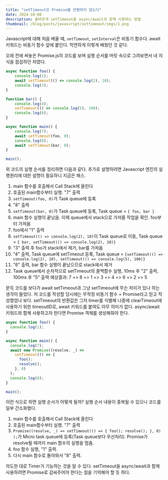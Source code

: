 ```yaml
---
title: "setTimeout은 Promise를 반환하지 않는다"
date: 2024-10-08
description: 올바르게 setTimeout을 async/await과 함께 사용하는 방법
thumbnail: /blog/posts/javascript/settimeout/imgs/1.png
---
```


Javascript에 대해 처음 배울 때, `setTimeout`, `setInterval`은 비동기 함수다. await 키워드는 비동기 함수 앞에 붙인다. 막연하게 이렇게 배웠던 것 같다.

오래 전에 써놓은 Promise.js의 코드를 보며 실행 순서를 머릿 속으로 그려보면서 내 지식을 점검하던 차였다.

```js
async function foo() {
    console.log(1);
    await setTimeout(() => console.log(2), 10);
    console.log(3);
}

function bar() {
    console.log(4);
    setTimeout(() => console.log(5), 100);
    console.log(6);
}

async function main() {
    console.log(7);
    await setTimeout(foo, 0);
    console.log(8);
    await setTimeout(bar, 0);
}

main();
```

위 코드의 실행 순서를 정리하면 다음과 같다. 추가로 설명하려면 Javascript 엔진의 실행원리에 대한 설명이 필요하니 지금은 패스.

1. main 함수를 호출해서 Call Stack에 올린다
2. 호출된 main함수부터 실행. "7" 출력
3. `setTimeout(foo, 0)`가 Task queue에 등록
4. "8" 출력
5. `setTimeout(bar, 0)`가 Task queue에 등록, Task queue = `{ foo, bar }`
6. main 함수 실행이 끝났음. 이제 queue에서 stack으로 가져올 작업을 확인. foo부터 가져옴
7. foo에서 "1" 출력
8. `setTimeout(() => console.log(2), 10)`이 Task queue로 이동, Task queue = `{ bar, setTimeout(() => console.log(2), 10)}`
9. "3" 출력 후 foo가 stack에서 제거, bar를 가져옴
10. "4" 출력, Task queue에 setTimeout 등록, Task queue = `{setTimeout(() => console.log(2), 10), setTimeout(() => console.log(5), 100)}`
11. "6" 출력, bar 함수 실행이 끝났으므로 stack에서 제거
12. Task queue에서 순차적으로 setTimeout의 콜백함수 실행, 10ms 후 "2" 출력, 100ms 후 "5" 출력
예상결과: 7 => 8 => 1 => 3 => 4 => 6 => 2 => 5

문득 코드를 보다가 await setTimeout과 그냥 setTimeout에 무슨 차이가 있나 하는 생각이 들었다. 저 코드를 작성할 당시에는 무작정 비동기 함수 = Promise라고 믿고 작성했었나 보다.
setTimeout의 반환값은 그저 timer를 식별해 나중에 clearTimeout에 사용하기 위한 timeoutID로, await 키워드를 붙여도 아무 의미가 없다. async/await 키워드와 함께 사용하고자 한다면 Promise 객체를 생성해줘야 한다.

```js
async function foo() {
  console.log(1);
}

async function main() {
  console.log(7);
  await new Promise((resolve, _) =>
    setTimeout(() => {
      foo();
      resolve();
    }, 0)
  );
  console.log(8);
}

main();
```

이런 식으로 하면 실행 순서가 어떻게 될까? 실행 순서 내용이 중복될 수 있으니 코드를 일부 간소화했다.

1. main 함수를 호출해서 Call Stack에 올린다
2. 호출된 main함수부터 실행. "7" 출력
3. `Promise((resolve, _) =>
    setTimeout(() => {
      foo();
      resolve();
    }, 0)
  );`가 Micro task queue에 등록(Task queue보다 우선처리). Promise가 resolve될 때까지 main 함수의 실행을 멈춤.
4. foo 함수 실행, "1" 출력.
5. 다시 main 함수로 돌아와서 "8" 출력.

의도한 대로 Timer가 기능하는 것을 알 수 있다. setTimeout을 async/await과 함께 사용하려면 Promise로 감싸주어야 한다는 점을 기억해야 할 듯 하다.


